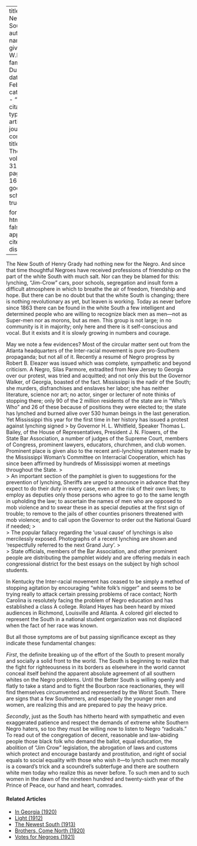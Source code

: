 
---
title: 'The Newer South'
author:
  - name:
      given: W.E.B.
      family: Du Bois
date: Feb. 1926
categories: 
  - ""
citation: 
  type: article-journal
  container-title: The Crisis
  volume: 31
  issue: 4
  page: 163-165
google-scholar: true

format:
  html:
    toc: false
    appendix-cite-as: display
---


The New South of Henry Grady had nothing new for the Negro. And since that time thoughtful Negroes have received professions of friendship on the part of the white South with much salt. Nor can they be blamed for this: lynching, "Jim-Crow" cars, poor schools, segregation and insult form a difficult atmosphere in which to breathe the air of freedom, friendship and hope. But there can be no doubt but that the white South is changing; there is nothing revolutionary as yet, but leaven is working. Today as never before since 1863 there can be found in the white South a few intelligent and determined people who are willing to recognize black men as men---not as Super-men nor as morons, but as men. This group is not large; in no community is it in majority; only here and there is it self-conscious and vocal. But it exists and it is slowly growing in numbers and courage.

May we note a few evidences? Most of the circular matter sent out from the Atlanta headquarters of the Inter-racial movement is pure pro-Southern propaganda; but not all of it. Recently a resumé of Negro progress by Robert B. Eleazer was issued which was complete, sympathetic and beyond criticism. A Negro, Silas Parmore, extradited from New Jersey to Georgia over our protest, was tried and acquitted; and not only this but the Governor Walker, of Georgia, boasted of the fact. Mississippi is the nadir of the South; she murders, disfranchises and enslaves her labor; she has neither literature, science nor art; no actor, singer or lecturer of note thinks of stopping there; only 90 of the 2 million residents of the state are in "Who's Who" and 26 of these because of positions they were elected to; the state has lynched and burned alive over 530 human beings in the last generation. Yet Mississippi this year for the first time in her history has issued a protest against lynching signed
> by Governor H. L. Whitfield, Speaker Thomas L. Bailey, of the House of Representatives, President J. N. Flowers, of the State Bar Association, a number of judges of the Supreme Court, members of Congress, prominent lawyers, educators, churchmen, and club women. Prominent place is given also to the recent anti-lynching statement made by the Mississippi Woman's Committee on Interracial Cooperation, which has since been affirmed by hundreds of Mississippi women at meetings throughout the State.
> &nbsp;  
> An important section of the pamphlet is given to suggestions for the prevention of lynching, Sheriffs are urged to announce in advance that they expect to do their duty in every case, even at the risk of their own lives; to employ as deputies only those persons who agree to go to the same length in upholding the law; to ascertain the names of men who are opposed to mob violence and to swear these in as special deputies at the first sign of trouble; to remove to the jails of other counties prisoners threatened with mob violence; and to call upon the Governor to order out the National Guard if needed;
> &nbsp;  
> The popular fallacy regarding the 'usual cause' of lynchings is also mercilessly exposed. Photographs of a recent lynching are shown and 'respectfully referred to the next Grand Jury'.
> &nbsp;  
> State officials, members of the Bar Association, and other prominent people are distributing the pamphlet widely and are offering medals in each congressional district for the best essays on the subject by high school students.

In Kentucky the Inter-racial movement has ceased to be simply a method of stopping agitation by encouraging "white folk's nigger" and seems to be trying really to attack certain pressing problems of race contact; North Carolina is resolutely facing the problem of Negro education and has established a class A college. Roland Hayes has been heard by mixed audiences in Richmond, Louisville and Atlanta. A colored girl elected to represent the South in a national student organization was not displaced when the fact of her race was known.

But all those symptoms are of but passing significance except as they indicate these fundamental changes:

*First*, the definite breaking up of the effort of the South to present morally and socially a solid front to the world. The South is beginning to realize that the fight for righteousness in its borders as elsewhere in the world cannot conceal itself behind the apparent absolute agreement of all southern whites on the Negro problems. Until the Better South is willing openly and flatly to take a stand and to fight the Bourbon race reactionaries, they will find themselves circumvented and represented by the Worst South. There are signs that a few Southerners, and especially the younger men and women, are realizing this and are prepared to pay the heavy price.

*Secondly*, just as the South has hitherto heard with sympathetic and even exaggerated patience and respect the demands of extreme white Southern Negro haters, so too they must be willing now to listen to Negro "radicals." To read out of the congregation of decent, reasonable and law-abiding people those black folk who demand the ballot, equal education, the abolition of "Jim Crow" legislation, the abrogation of laws and customs which protect and encourage bastardy and prostitution, and right of social equals to social equality with those who wish it---to lynch such men morally is a coward's trick and a scoundrel's subterfuge and there are southern white men today who realize this as never before. To such men and to such women in the dawn of the nineteen hundred and twenty-sixth year of the Prince of Peace, our hand and heart, comrades.

<!-- Similar articles start here -->
<div  class="clear-wrap"></div>

#### Related Articles

* [In Georgia (1920)](/Volumes/20/03/in-georgia.html)
* [Light (1912)](/Volumes/03/04/light.html)
* [The Newest South (1913)](/Volumes/06/03/newest_south.html)
* [Brothers, Come North (1920)](/Volumes/19/03/brothers_come_north.html)
* [Votes for Negroes (1921)](/Volumes/21/03/votes-for-negroes.html)

<!-- Similar articles end here -->